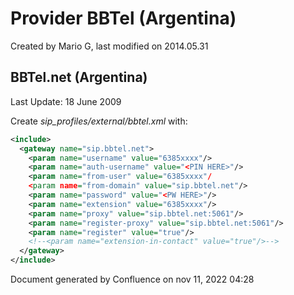 
# Provider BBTel (Argentina) 

 Created by  Mario G, last modified on 2014.05.31

## BBTel.net (Argentina)

Last Update: 18 June 2009

Create _sip\_profiles/external/bbtel.xml_ with:

```xml
<include>
  <gateway name="sip.bbtel.net">
    <param name="username" value="6385xxxx"/>
    <param name="auth-username" value="<PIN HERE>"/>
    <param name="from-user" value="6385xxxx"/
    <param name="from-domain" value="sip.bbtel.net"/>
    <param name="password" value="<PW HERE>"/>
    <param name="extension" value="6385xxxx"/>
    <param name="proxy" value="sip.bbtel.net:5061"/>
    <param name="register-proxy" value="sip.bbtel.net:5061"/>
    <param name="register" value="true"/>
    <!--<param name="extension-in-contact" value="true"/>-->
  </gateway>
</include> 
```

Document generated by Confluence on nov 11, 2022 04:28
